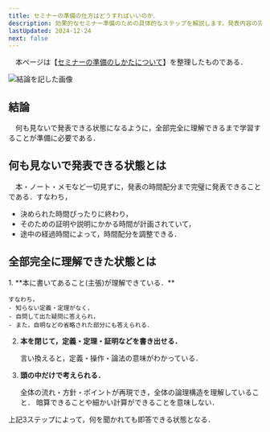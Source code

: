 ```yaml
---
title: セミナーの準備の仕方はどうすればいいのか．
description: 効果的なセミナー準備のための具体的なステップを解説します。発表内容の完全な理解から、時間配分の計画、質疑応答への対応まで、成功するセミナーの準備方法を詳しく説明します。
lastUpdated: 2024-12-24
next: false
---
```



　本ページは【[セミナーの準備のしかたについて](https://www.ms.u-tokyo.ac.jp/~yasuyuki/sem.htm)】を整理したものである．


<Image src={conclusion} alt="結論を記した画像" />

## 結論
　何も見ないで発表できる状態になるように，全部完全に理解できるまで学習することが準備に必要である．

## 何も見ないで発表できる状態とは
　本・ノート・メモなど一切見ずに，発表の時間配分まで完璧に発表できることである．すなわち，
- 決められた時間ぴったりに終わり，
- そのための証明や説明にかかる時間が計画されていて，
- 途中の経過時間によって，時間配分を調整できる．

## 全部完全に理解できた状態とは
<Steps>
1. **本に書いてあること(主張)が理解できている．**

    すなわち，
    - 知らない定義・定理がなく，
    - 自問して出た疑問に答えられ，
    - また，自明などの省略された部分にも答えられる．


2. **本を閉じて，定義・定理・証明などを書き出せる．**

    言い換えると，定義・操作・論法の意味がわかっている．

3. **頭の中だけで考えられる．**

    全体の流れ・方針・ポイントが再現でき，全体の論理構造を理解していること．
    暗算できることや細かい計算ができることを意味しない．

</Steps>
上記3ステップによって，何を聞かれても即答できる状態となる． 

<AdSeihokei></AdSeihokei>
